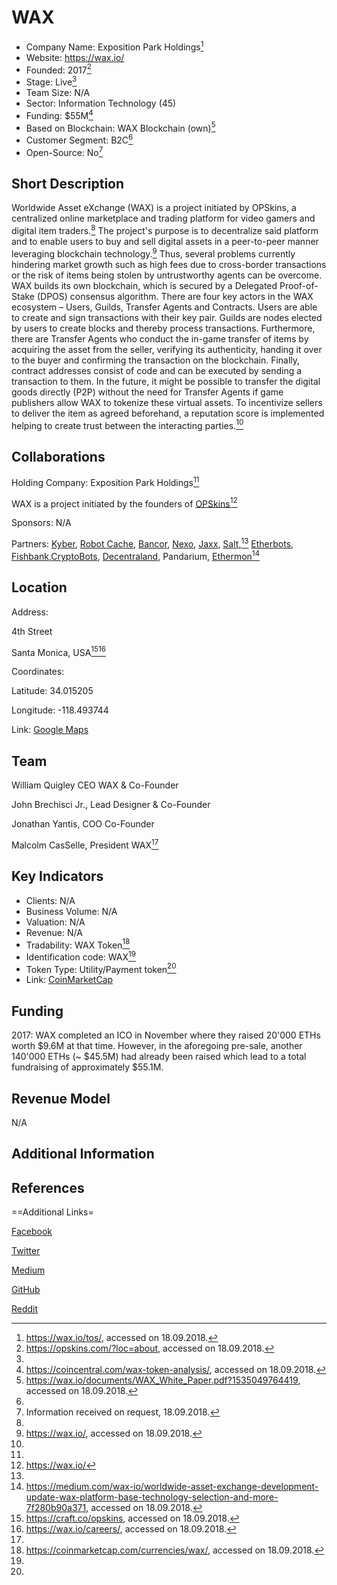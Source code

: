 =WAX=

* Company Name: Exposition Park Holdings<ref name="terms">https://wax.io/tos/, accessed on 18.09.2018.</ref>
* Website: https://wax.io/
* Founded: 2017<ref name="opskins">https://opskins.com/?loc=about, accessed on 18.09.2018.</ref>
* Stage: Live<ref name="opskins"/>
* Team Size: N/A
* Sector: Information Technology (45)
* Funding: $55M<ref name="coincentral">https://coincentral.com/wax-token-analysis/, accessed on 18.09.2018.</ref>
* Based on Blockchain: WAX Blockchain (own)<ref name="whitepaper">https://wax.io/documents/WAX_White_Paper.pdf?1535049764419, accessed on 18.09.2018.</ref>
* Customer Segment: B2C<ref name="whitepaper"/>
* Open-Source: No<ref name="request">Information received on request, 18.09.2018.</ref>


==Short Description==

Worldwide Asset eXchange (WAX) is a project initiated by OPSkins, a centralized online marketplace and trading platform for video gamers and digital item traders.<ref name="opskins"/> The project's purpose is to decentralize said platform and to enable users to buy and sell digital assets in a peer-to-peer manner leveraging blockchain technology.<ref name="website">https://wax.io/, accessed on 18.09.2018.</ref> Thus, several problems currently hindering market growth such as high fees due to cross-border transactions or the risk of items being stolen by untrustworthy agents can be overcome. WAX builds its own blockchain, which is secured by a Delegated Proof-of-Stake (DPOS) consensus algorithm. There are four key actors in the WAX ecosystem – Users, Guilds, Transfer Agents and Contracts. Users are able to create and sign transactions with their key pair. Guilds are nodes elected by users to create blocks and thereby process transactions. Furthermore, there are Transfer Agents who conduct the in-game transfer of items by acquiring the asset from the seller, verifying its authenticity, handing it over to the buyer and confirming the transaction on the blockchain. Finally, contract addresses consist of code and can be executed by sending a transaction to them. In the future, it might be possible to transfer the digital goods directly (P2P) without the need for Transfer Agents if game publishers allow WAX to tokenize these virtual assets. To incentivize sellers to deliver the item as agreed beforehand, a reputation score is implemented helping to create trust between the interacting parties.<ref name="whitepaper"/> 


==Collaborations==

Holding Company: Exposition Park Holdings<ref name="terms"/>

WAX is a project initiated by the founders of [https://opskins.com/ OPSkins]<ref name="website">https://wax.io/</ref>


Sponsors: N/A

Partners: [https://kyber.network/ Kyber], [https://www.robotcache.com/ Robot Cache], [https://www.bancor.network/ Bancor], [https://nexo.io/ Nexo], [https://jaxx.io/ Jaxx], [https://saltlending.com/ Salt],<ref name="website"/> [https://etherbots.io/ Etherbots], [https://fishbank.io Fishbank],[https://cryptobots.me/ CryptoBots], [https://decentraland.org/ Decentraland], Pandarium, [https://www.etheremon.com/ Ethermon]<ref name="partners">https://medium.com/wax-io/worldwide-asset-exchange-development-update-wax-platform-base-technology-selection-and-more-7f280b90a371, accessed on 18.09.2018.</ref>


==Location==

Address: 

4th Street

Santa Monica, USA<ref name="craft">https://craft.co/opskins, accessed on 18.09.2018.</ref><ref name="careers">https://wax.io/careers/, accessed on 18.09.2018.</ref>

 
Coordinates: 

Latitude: 34.015205

Longitude: -118.493744

 

Link: [https://www.google.com/maps/place/4th+St,+Santa+Monica,+CA,+USA/@34.0152051,-118.4959381,17z/data=!3m1!4b1!4m5!3m4!1s0x80c2a4d1cf92a5d5:0x5ff47a082343c74c!8m2!3d34.0152051!4d-118.4937441 Google Maps]


==Team==


William Quigley CEO WAX & Co-Founder

John Brechisci Jr., Lead Designer &  Co-Founder

Jonathan Yantis, COO Co-Founder 

Malcolm CasSelle, President WAX<ref name="website"/>


==Key Indicators==

* Clients: N/A
* Business Volume: N/A
* Valuation: N/A
* Revenue: N/A
* Tradability: WAX Token<ref name="coinmarketcap">https://coinmarketcap.com/currencies/wax/, accessed on 18.09.2018.</ref>
* Identification code: WAX<ref name="coinmarketcap"/>
* Token Type: Utility/Payment token<ref name="website"/>
* Link: [https://coinmarketcap.com/currencies/wax/ CoinMarketCap]


==Funding==

2017: WAX completed an ICO in November where they raised 20'000 ETHs worth $9.6M at that time. However, in the aforegoing pre-sale, another 140'000 ETHs (~ $45.5M) had already been raised which lead to a total fundraising of approximately $55.1M.

==Revenue Model==

N/A


==Additional Information==




==References==

<references/>



==Additional Links=

[https://www.facebook.com/WAX.io.Community/ Facebook]

[https://twitter.com/wax_io Twitter]

[https://medium.com/wax-io Medium]

[https://github.com/waxio GitHub]

[https://www.reddit.com/r/WAX_io/ Reddit]
